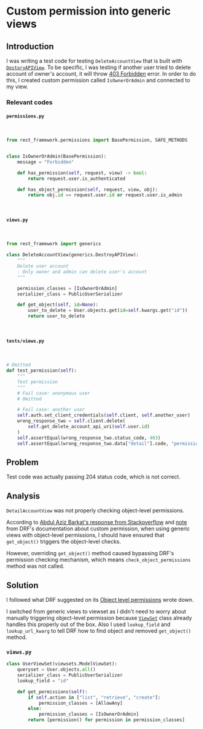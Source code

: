 
# Custom permission into generic views

## Introduction

I was writing a test code for testing `DeleteAccountView` that is built with [`DestoryAPIView`](https://www.django-rest-framework.org/api-guide/generic-views/#destroyapiview).
To be specific, I was testing if another user tried to delete account of owner's account, it will throw [403 Forbidden](https://developer.mozilla.org/en-US/docs/Web/HTTP/Reference/Status/403) error.
In order to do this, I created custom permission called `IsOwnerOrAdmin` and connected to my view.

### Relevant codes

#### `permissions.py`

<br />

```py
from rest_framework.permissions import BasePermission, SAFE_METHODS


class IsOwnerOrAdmin(BasePermission):
    message = "Forbidden"

    def has_permission(self, request, view) -> bool:
        return request.user.is_authenticated

    def has_object_permission(self, request, view, obj):
        return obj.id == request.user.id or request.user.is_admin

```

<br />

#### `views.py`

<br />

```py
from rest_framework import generics

class DeleteAccountView(generics.DestroyAPIView):
    """
    Delete user account
    - Only owner and admin can delete user's account
    """

    permission_classes = [IsOwnerOrAdmin]
    serializer_class = PublicUserSerializer

    def get_object(self, id=None):
        user_to_delete = User.objects.get(id=self.kwargs.get("id"))
        return user_to_delete
```

<br />

#### `tests/views.py`

<br />

```py
# Omitted
def test_permission(self):
    """
    Test permission
    """
    # Fail case: anonymous user
    # Omitted

    # Fail case: another user
    self.auth.set_client_credentials(self.client, self.another_user)
    wrong_response_two = self.client.delete(
        self.get_delete_account_api_uri(self.user.id)
    )
    self.assertEqual(wrong_response_two.status_code, 403)
    self.assertEqual(wrong_response_two.data["detail"].code, "permission_denied")
```

## Problem

Test code was actually passing 204 status code, which is not correct.

## Analysis

`DetailAccountView` was not properly checking object-level permissions.

According to [Abdul Aziz Barkat's response from Stackoverflow](https://stackoverflow.com/a/67147440/13121145) and [note](https://www.django-rest-framework.org/api-guide/permissions/#custom-permissions) from DRF's documentation about custom permission,
when using generic views with object-level permissions, I should have ensured that `get_object()` triggers the object-level checks.

However, overriding `get_object()` method caused bypassing DRF's permission checking mechanism, which means `check_object_permissions` method was not called.

## Solution

I followed what DRF suggested on its [Object level permissions](https://www.django-rest-framework.org/api-guide/permissions/#object-level-permissions) wrote down.

I switched from generic views to viewset as I didn't need to worry about manually triggering object-level permission because [`ViewSet`](https://github.com/encode/django-rest-framework/blob/c41314f1fc898490f27e1015cc859e28afe6f7b9/rest_framework/viewsets.py#L220) class already handles this properly out of the box.
Also I used `lookup_field` and `lookup_url_kwarg` to tell DRF how to find object and removed `get_object()` method.

### `views.py`

```py
class UserViewSet(viewsets.ModelViewSet):
    queryset = User.objects.all()
    serializer_class = PublicUserSerializer
    lookup_field = "id"

    def get_permissions(self):
        if self.action in ["list", "retrieve", "create"]:
            permission_classes = [AllowAny]
        else:
            permission_classes = [IsOwnerOrAdmin]
        return [permission() for permission in permission_classes]
```
